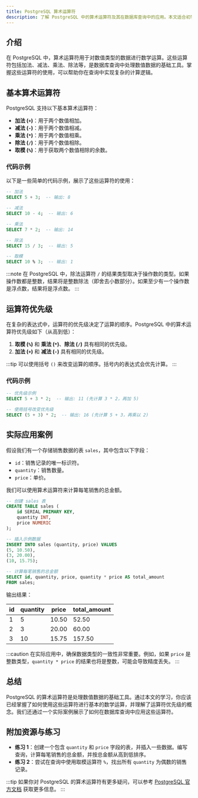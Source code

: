 ```yaml
---
title: PostgreSQL 算术运算符
description: 了解 PostgreSQL 中的算术运算符及其在数据库查询中的应用。本文适合初学者，包含详细的代码示例和实际案例。
---
```


## 介绍

在 PostgreSQL 中，算术运算符用于对数值类型的数据进行数学运算。这些运算符包括加法、减法、乘法、除法等，是数据库查询中处理数值数据的基础工具。掌握这些运算符的使用，可以帮助你在查询中实现复杂的计算逻辑。

## 基本算术运算符

PostgreSQL 支持以下基本算术运算符：

- **加法 (`+`)**：用于两个数值相加。
- **减法 (`-`)**：用于两个数值相减。
- **乘法 (`*`)**：用于两个数值相乘。
- **除法 (`/`)**：用于两个数值相除。
- **取模 (`%`)**：用于获取两个数值相除的余数。

### 代码示例

以下是一些简单的代码示例，展示了这些运算符的使用：

```sql
-- 加法
SELECT 5 + 3;  -- 输出: 8

-- 减法
SELECT 10 - 4;  -- 输出: 6

-- 乘法
SELECT 7 * 2;  -- 输出: 14

-- 除法
SELECT 15 / 3;  -- 输出: 5

-- 取模
SELECT 10 % 3;  -- 输出: 1
```

:::note
在 PostgreSQL 中，除法运算符 `/` 的结果类型取决于操作数的类型。如果操作数都是整数，结果将是整数除法（即舍去小数部分）。如果至少有一个操作数是浮点数，结果将是浮点数。
:::

## 运算符优先级

在复杂的表达式中，运算符的优先级决定了运算的顺序。PostgreSQL 中的算术运算符优先级如下（从高到低）：

1. **取模 (`%`)** 和 **乘法 (`*`)**、**除法 (`/`)** 具有相同的优先级。
2. **加法 (`+`)** 和 **减法 (`-`)** 具有相同的优先级。

:::tip
可以使用括号 `()` 来改变运算的顺序。括号内的表达式会优先计算。
:::

### 代码示例

```sql
-- 优先级示例
SELECT 5 + 3 * 2;  -- 输出: 11 (先计算 3 * 2，再加 5)

-- 使用括号改变优先级
SELECT (5 + 3) * 2;  -- 输出: 16 (先计算 5 + 3，再乘以 2)
```

## 实际应用案例

假设我们有一个存储销售数据的表 `sales`，其中包含以下字段：

- `id`：销售记录的唯一标识符。
- `quantity`：销售数量。
- `price`：单价。

我们可以使用算术运算符来计算每笔销售的总金额。

```sql
-- 创建 sales 表
CREATE TABLE sales (
    id SERIAL PRIMARY KEY,
    quantity INT,
    price NUMERIC
);

-- 插入示例数据
INSERT INTO sales (quantity, price) VALUES
(5, 10.50),
(3, 20.00),
(10, 15.75);

-- 计算每笔销售的总金额
SELECT id, quantity, price, quantity * price AS total_amount
FROM sales;
```

输出结果：

| id | quantity | price | total_amount |
|----|----------|-------|--------------|
| 1  | 5        | 10.50 | 52.50        |
| 2  | 3        | 20.00 | 60.00        |
| 3  | 10       | 15.75 | 157.50       |

:::caution
在实际应用中，确保数据类型的一致性非常重要。例如，如果 `price` 是整数类型，`quantity * price` 的结果也将是整数，可能会导致精度丢失。
:::

## 总结

PostgreSQL 的算术运算符是处理数值数据的基础工具。通过本文的学习，你应该已经掌握了如何使用这些运算符进行基本的数学运算，并理解了运算符优先级的概念。我们还通过一个实际案例展示了如何在数据库查询中应用这些运算符。

## 附加资源与练习

- **练习 1**：创建一个包含 `quantity` 和 `price` 字段的表，并插入一些数据。编写查询，计算每笔销售的总金额，并按总金额从高到低排序。
- **练习 2**：尝试在查询中使用取模运算符 `%`，找出所有 `quantity` 为偶数的销售记录。

:::tip
如果你对 PostgreSQL 的算术运算符有更多疑问，可以参考 [PostgreSQL 官方文档](https://www.postgresql.org/docs/current/functions-math.html) 获取更多信息。
:::